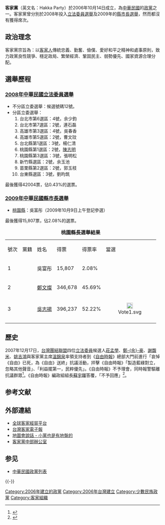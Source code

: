 {{Infobox political party
|name          = 客家黨
|lang1         =
|name_lang1    =
|logo          = Flag of Hakka Party.png
|colorcode     = #ffffff
|leader        = 
|chairperson   = [[溫錦泉|溫錦泉]]
|general_secretary = 
|secretary_general = [[鍾世強|鍾世強]]
|presidium     = 
|foundation    = {{start date|2006|10|14}}
|ideology      = [[自由民主主義|自由民主主義]]<br />[[社會自由主義|社會自由主義]]<br />[[客家|客家]][[利益|利益]]<br />[[民族主義|民族主義]]
|headquarters  = {{ROC}}[[台北市|台北市]]大同區民權西路92號3樓
|international = 
|website       =    <!-- {{URL| }}  --> 
|country       = 中華民國
|position=[[中間派|中間]]}}

'''客家黨'''（英文名：Hakka Party）於2006年10月14日成立，為[[中華民國|中華民國]]的[[中華民國政黨|政黨]]之一。客家黨曾分別於2008年投入[[2008年中華民國立法委員選舉|立法委員選舉]]及2009年的[[2009年中華民國縣市長選舉|縣市長選舉]]，然而都沒有獲得席次。

== 政治理念 ==
客家黨宗旨為：以[[客家人|客家人]]傳統忠義、勤奮、儉僕、愛好和平之精神和處事原則，致力政黨良性競爭、穩定政局、繁榮經濟、鞏固民主、弱勢優先、國家資源合理分配。

==選舉歷程==
===[[2008年中華民國立法委員選舉|2008年中華民國立法委員選舉]]===
*不分區立委選舉：候選號碼12號。
*分區立委選舉：
*#台北市第6選區：4號，余少鈞
*#台北市第7選區：2號，連石磊
*#高雄市第3選區：4號，吳春香
*#高雄市第5選區：2號，曹文玟
*#台北縣第1選區：3號，楊仁清
*#桃園縣第1選區：2號，[[陳志明_(台灣)|陳志明]] 
*#桃園縣第3選區：3號，張明松
*#新竹縣選區：2號，余玉池 
*#苗栗縣第2選區：2號，郭玉枝 
*#台東縣選區：3號，劉昀筑
最後獲得42004票，佔0.43%的選票。
===[[2009年中華民國縣市長選舉|2009年中華民國縣市長選舉]]===
*[[桃園市|桃園縣]]：吳富彤（2009年10月9日上午登記參選）
最後獲得15,807票，佔2.08%的選票。

{| border="1" cellpadding="4" cellspacing="1" style="margin: 0em 1em 1em 0; background: #f9f9f9; border: 1px #aaa solid; text-align:center; border-collapse: collapse; font-size: 95%;"
|+'''桃園縣長選舉結果'''
|-
|號次||黨籍||姓名||得票||得票率||當選
|-
|1||{{Hp}}||吳富彤||15,807||2.08%||
|-
|2||{{Dpp}}||[[鄭文燦|鄭文燦]]||346,678||45.69%||
|-
|3||{{Kmt}}||[[吳志揚|吳志揚]]||396,237||52.22%||<div align="center">[[File:Vote1.svg|20px]]</div>
|-
|}

==歷史==
2007年12月17日，[[台灣團結聯盟|台灣團結聯盟]]四位[[立法委員|立法委員]]候選人[[莊孟學|莊孟學]]、[[鄭余豪|鄭-{余}-豪]]、[[謝馥米|謝馥米]]、[[姚吉鴻|姚吉鴻]]與客家黨主席[[溫錦泉|溫錦泉]]率領支持者到《[[自由時報|自由時報]]》總部大門前進行「哀悼《自由》已死，為《自由》送終」抗議活動，抨擊《自由時報》「製造藍綠對立，忽略其他聲音」、「利益擺第一，民粹優先」。《自由時報》不予理會，同時報警驅離抗議群眾<ref>{{cite news | author= 姚盈如（文）、中央社（圖） |url = | title=台聯抗議打壓 為《自由》送終 |newspaper = [[中國時報|中國時報]] | date=2007-12-18 | access-date=2021-05-30 | page=A4 }}</ref>。《自由時報》編政組組長[[蘇宇暉|蘇宇暉]]答覆，「不予回應」<ref>{{cite news |author=張麗娜 | url=https://tw.appledaily.com/headline/20071218/VHR7FET4Z2Z46CWJX77XYQCYPY/ | title=小黨參選人 批《自由》淪打手 |newspaper=[[台灣蘋果日報|台灣蘋果日報]] | date=2007-12-18 | access-date=2021-05-30 | archive-date=2021-08-23 | archive-url =https://web.archive.org/web/20210823183216/https://tw.appledaily.com/headline/20071218/VHR7FET4Z2Z46CWJX77XYQCYPY/ | dead-url=no }}</ref>。

== 参考文献 ==
{{Reflist}}

== 外部連結==
* [https://web.archive.org/web/20071211173930/http://hi-taiwan.ecserver.com.tw/eip/front/bin/home.phtml 全球客家經貿平台]
*[http://hi-taiwan.ecserver.com.tw/eip/front/bin/ptlist.phtml?Category=100167 台灣客家電子報]{{Wayback|url=http://hi-taiwan.ecserver.com.tw/eip/front/bin/ptlist.phtml?Category=100167 |date=20071011111448 }}
*[http://blog.yunlin.me/2012/03/08/map-story/ 地圖會說話 - 小黨也是有地盤的]{{Wayback|url=http://blog.yunlin.me/2012/03/08/map-story/ |date=20131227123244 }}
*[http://hakka.web66.com.tw/ 客家黨中部辦公室] {{Wayback|url=http://hakka.web66.com.tw/ |date=20220418034204 }}

== 参见 ==
* [[中華民國政黨列表|中華民國政黨列表]]

{{-}}
{{中華民國政黨}}

[[Category:2006年建立的政黨|Category:2006年建立的政黨]]
[[Category:2006年台灣建立|Category:2006年台灣建立]]
[[Category:少數民族政黨|Category:少數民族政黨]]
[[Category:客家組織|Category:客家組織]]